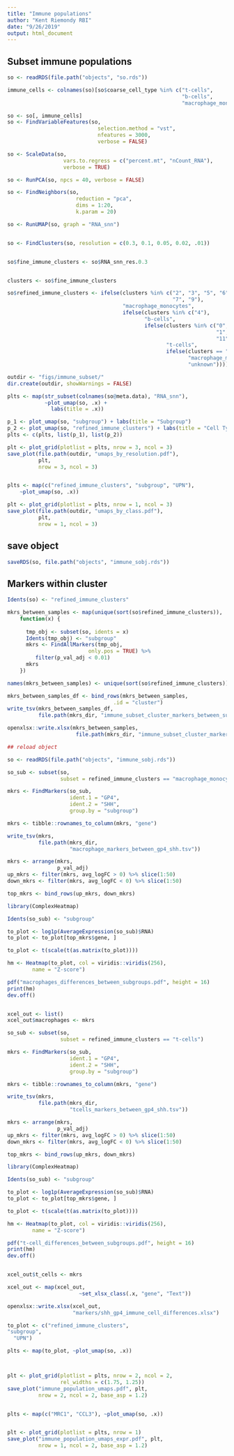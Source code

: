 ```yaml
---
title: "Immune populations"
author: "Kent Riemondy RBI"
date: "9/26/2019"
output: html_document
---
```



## Subset immune populations


```r
so <- readRDS(file.path("objects", "so.rds"))
```

```r
immune_cells <- colnames(so)[so$coarse_cell_type %in% c("t-cells",
                                                        "b-cells", 
                                                        "macrophage_monocytes")]

so <- so[, immune_cells]
so <- FindVariableFeatures(so, 
                             selection.method = "vst", 
                             nfeatures = 3000, 
                             verbose = FALSE)

so <- ScaleData(so, 
                  vars.to.regress = c("percent.mt", "nCount_RNA"), 
                  verbose = TRUE)

so <- RunPCA(so, npcs = 40, verbose = FALSE)

so <- FindNeighbors(so,
                      reduction = "pca",
                      dims = 1:20,
                      k.param = 20)

so <- RunUMAP(so, graph = "RNA_snn")


so <- FindClusters(so, resolution = c(0.3, 0.1, 0.05, 0.02, .01))


so$fine_immune_clusters <- so$RNA_snn_res.0.3


clusters <- so$fine_immune_clusters

so$refined_immune_clusters <- ifelse(clusters %in% c("2", "3", "5", "6",
                                                     "7", "9"),
                                     "macrophage_monocytes",
                                     ifelse(clusters %in% c("4"),
                                            "b-cells",
                                            ifelse(clusters %in% c("0",
                                                                   "1",
                                                                   "11","10"),
                                                   "t-cells",
                                                   ifelse(clusters == "8",
                                                          "macrophage_monocytes_minor",
                                                          "unknown"))))

```


```r
outdir <- "figs/immune_subset/"
dir.create(outdir, showWarnings = FALSE)

plts <- map(str_subset(colnames(so@meta.data), "RNA_snn"), 
            ~plot_umap(so, .x) + 
              labs(title = .x))

p_1 <- plot_umap(so, "subgroup") + labs(title = "Subgroup")
p_2 <- plot_umap(so, "refined_immune_clusters") + labs(title = "Cell Type")
plts <- c(plts, list(p_1), list(p_2))

plt <- plot_grid(plotlist = plts, nrow = 3, ncol = 3)
save_plot(file.path(outdir, "umaps_by_resolution.pdf"), 
          plt, 
          nrow = 3, ncol = 3)


plts <- map(c("refined_immune_clusters", "subgroup", "UPN"),
    ~plot_umap(so, .x))

plt <- plot_grid(plotlist = plts, nrow = 1, ncol = 3)
save_plot(file.path(outdir, "umaps_by_class.pdf"), 
          plt, 
          nrow = 1, ncol = 3)
```

## save object

```r
saveRDS(so, file.path("objects", "immune_sobj.rds"))
```


## Markers within cluster

```r
Idents(so) <- "refined_immune_clusters"

mkrs_between_samples <- map(unique(sort(so$refined_immune_clusters)), 
    function(x) {
      
      tmp_obj <- subset(so, idents = x)
      Idents(tmp_obj) <- "subgroup"
      mkrs <- FindAllMarkers(tmp_obj,
                          only.pos = TRUE) %>% 
         filter(p_val_adj < 0.01)
      mkrs
    })

names(mkrs_between_samples) <- unique(sort(so$refined_immune_clusters))

mkrs_between_samples_df <- bind_rows(mkrs_between_samples, 
                                  .id = "cluster")
write_tsv(mkrs_between_samples_df, 
          file.path(mkrs_dir, "immune_subset_cluster_markers_between_subgroups.tsv"))

openxlsx::write.xlsx(mkrs_between_samples, 
                      file.path(mkrs_dir, "immune_subset_cluster_markers_between_subgroups.xlsx"))
```

```r
## reload object

so <- readRDS(file.path("objects", "immune_sobj.rds"))

so_sub <- subset(so, 
                 subset = refined_immune_clusters == "macrophage_monocytes")

mkrs <- FindMarkers(so_sub, 
                    ident.1 = "GP4", 
                    ident.2 = "SHH", 
                    group.by = "subgroup")

mkrs <- tibble::rownames_to_column(mkrs, "gene")

write_tsv(mkrs, 
          file.path(mkrs_dir, 
                    "macrophage_markers_between_gp4_shh.tsv"))
```

```r

mkrs <- arrange(mkrs, 
                p_val_adj)
up_mkrs <- filter(mkrs, avg_logFC > 0) %>% slice(1:50)
down_mkrs <- filter(mkrs, avg_logFC < 0) %>% slice(1:50)

top_mkrs <- bind_rows(up_mkrs, down_mkrs)

library(ComplexHeatmap)

Idents(so_sub) <- "subgroup"

to_plot <- log1p(AverageExpression(so_sub)$RNA)
to_plot <- to_plot[top_mkrs$gene, ] 

to_plot <- t(scale(t(as.matrix(to_plot))))

hm <- Heatmap(to_plot, col = viridis::viridis(256),
        name = "Z-score")

pdf("macrophages_differences_between_subgroups.pdf", height = 16)
print(hm)
dev.off()


xcel_out <- list()
xcel_out$macrophages <- mkrs
```


```r
so_sub <- subset(so, 
                 subset = refined_immune_clusters == "t-cells")

mkrs <- FindMarkers(so_sub, 
                    ident.1 = "GP4", 
                    ident.2 = "SHH", 
                    group.by = "subgroup")

mkrs <- tibble::rownames_to_column(mkrs, "gene")

write_tsv(mkrs, 
          file.path(mkrs_dir, 
                    "tcells_markers_between_gp4_shh.tsv"))

```

```r

mkrs <- arrange(mkrs, 
                p_val_adj)
up_mkrs <- filter(mkrs, avg_logFC > 0) %>% slice(1:50)
down_mkrs <- filter(mkrs, avg_logFC < 0) %>% slice(1:50)

top_mkrs <- bind_rows(up_mkrs, down_mkrs)

library(ComplexHeatmap)

Idents(so_sub) <- "subgroup"

to_plot <- log1p(AverageExpression(so_sub)$RNA)
to_plot <- to_plot[top_mkrs$gene, ] 

to_plot <- t(scale(t(as.matrix(to_plot))))

hm <- Heatmap(to_plot, col = viridis::viridis(256),
        name = "Z-score")

pdf("t-cell_differences_between_subgroups.pdf", height = 16)
print(hm)
dev.off()


xcel_out$t_cells <- mkrs

xcel_out <- map(xcel_out, 
                       ~set_xlsx_class(.x, "gene", "Text"))

openxlsx::write.xlsx(xcel_out, 
                     "markers/shh_gp4_immune_cell_differences.xlsx")
```


```r
to_plot <- c("refined_immune_clusters", 
"subgroup",
  "UPN")

plts <- map(to_plot, ~plot_umap(so, .x))



plt <- plot_grid(plotlist = plts, nrow = 2, ncol = 2,
                 rel_widths = c(1.75, 1.25))
save_plot("immune_population_umaps.pdf", plt, 
          nrow = 2, ncol = 2, base_asp = 1.2)


plts <- map(c("MRC1", "CCL3"), ~plot_umap(so, .x))


plt <- plot_grid(plotlist = plts, nrow = 1)
save_plot("immune_population_umaps_expr.pdf", plt, 
          nrow = 1, ncol = 2, base_asp = 1.2)

```

